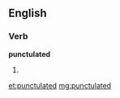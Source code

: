 ==English==

===Verb===
'''punctulated'''

# {{past of|[[punctulate]]}}

[[et:punctulated]]
[[mg:punctulated]]